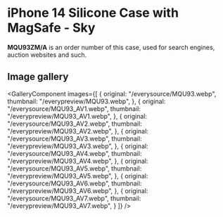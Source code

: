 
# iPhone 14 Silicone Case with MagSafe - Sky

<Callout type='info' emoji='👉🏻'>**MQU93ZM/A** is an order number of this case, used for search engines, auction websites and such.</Callout>

## Image gallery

<GalleryComponent
    images={[
      {
        original: "/everysource/MQU93.webp",
        thumbnail: "/everypreview/MQU93.webp",
      },
      {
        original: "/everysource/MQU93_AV1.webp",
        thumbnail: "/everypreview/MQU93_AV1.webp",
      },
      {
        original: "/everysource/MQU93_AV2.webp",
        thumbnail: "/everypreview/MQU93_AV2.webp",
      },
      {
        original: "/everysource/MQU93_AV3.webp",
        thumbnail: "/everypreview/MQU93_AV3.webp",
      },
      {
        original: "/everysource/MQU93_AV4.webp",
        thumbnail: "/everypreview/MQU93_AV4.webp",
      },
      {
        original: "/everysource/MQU93_AV5.webp",
        thumbnail: "/everypreview/MQU93_AV5.webp",
      },
      {
        original: "/everysource/MQU93_AV6.webp",
        thumbnail: "/everypreview/MQU93_AV6.webp",
      },
      {
        original: "/everysource/MQU93_AV7.webp",
        thumbnail: "/everypreview/MQU93_AV7.webp",
      }
    ]}
  />
